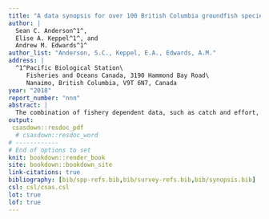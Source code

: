```yaml
---
title: "A data synopsis for over 100 British Columbia groundfish species"
author: |
  Sean C. Anderson^1^,
  Elise A. Keppel^1^, and
  Andrew M. Edwards^1^
author_list: "Anderson, S.C., Keppel, E.A., Edwards, A.M."
address: |
  ^1^Pacific Biological Station\
     Fisheries and Oceans Canada, 3190 Hammond Bay Road\
     Nanaimo, British Columbia, V9T 6N7, Canada
year: "2018"
report_number: "nnn"
abstract: |
  The combination of fishery dependent data, such as catch and effort, and fishery independent survey data, such as biomass indices and age compositions, forms the backbone of most fisheries stock assessments. For British Columbia groundfish fisheries, we collect vast quantities of such data with 100% at-sea observer coverage, 100% dockside monitoring of landings, and multiple trawl, trap, and hook-and-line surveys deployed annually. However, we lack the capacity to conduct formal stock assessments for most stocks annually, and therefore, much of this data is not regularly published or readily accessible. Here, we introduce a reproducible report to give a snapshot of long-term and recent population and fishing trends and data availability for 110 groundfish species in British Columbia. The report generation is fully automated --- pulling data from databases, fitting models, generating visualizations, and stitching the document together to facilitate annual publication, reproducibility, and transparency. Our goals are (1) to facilitate groundfish scientists and managers regularly reviewing trends in survey indices and stock composition to potentially flag stocks for prioritized assessment; (2) to generate standardized datasets and visualizations that will help assessment scientists develop operating models and select candidate management procedures as part of a planned management-procedure framework for data-limited groundfish stocks; and (3) to increase data transparency between Fisheries and Oceans Canada, the fishing industry, non-governmental organizations, and the public.
output:
 csasdown::resdoc_pdf
  # csasdown::resdoc_word
# ------------
# End of options to set
knit: bookdown::render_book
site: bookdown::bookdown_site
link-citations: true
bibliography: [bib/spp-refs.bib,bib/survey-refs.bib,bib/synopsis.bib]
csl: csl/csas.csl
lot: true
lof: true
---
```

